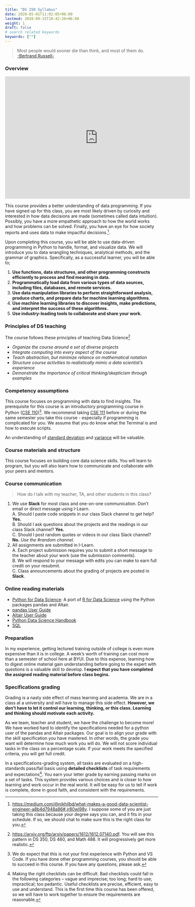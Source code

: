 ```yaml
---
title: "DS 250 Syllabus"
date: 2020-05-01T11:02:05+06:00
lastmod: 2020-09-15T10:42:26+06:00
weight: 1
draft: false
# search related keywords
keywords: [""]
---
```


> Most people would sooner die than think, and most of them do.    
> [-Bertrand Russell-](https://www.goodreads.com/work/quotes/1200871-the-abc-of-relativity)

### Overview

```{=html}
<iframe id="kaltura_player" src="https://cdnapisec.kaltura.com/p/1157612/sp/115761200/embedIframeJs/uiconf_id/41338032/partner_id/1157612?iframeembed=true&playerId=kaltura_player&entry_id=1_k6n077tj&flashvars[localizationCode]=en&amp;flashvars[sideBarContainer.plugin]=true&amp;flashvars[sideBarContainer.position]=left&amp;flashvars[sideBarContainer.clickToClose]=true&amp;flashvars[chapters.plugin]=true&amp;flashvars[chapters.layout]=vertical&amp;flashvars[chapters.thumbnailRotator]=false&amp;flashvars[streamSelector.plugin]=true&amp;flashvars[EmbedPlayer.SpinnerTarget]=videoHolder&amp;flashvars[dualScreen.plugin]=true&amp;flashvars[Kaltura.addCrossoriginToIframe]=true&amp;&wid=1_e7fjjvm4" width="608" height="402" allowfullscreen webkitallowfullscreen mozAllowFullScreen allow="autoplay *; fullscreen *; encrypted-media *" sandbox="allow-downloads allow-forms allow-same-origin allow-scripts allow-top-navigation allow-pointer-lock allow-popups allow-modals allow-orientation-lock allow-popups-to-escape-sandbox allow-presentation allow-top-navigation-by-user-activation" frameborder="0" title="W0 - Syllabus and Competency"></iframe>
```

This course provides a better understanding of data programming.  If you have signed up for this class, you are most likely driven by curiosity and interested in how data decisions are made (sometimes called data intuition).  Possibly, you have a more empathetic approach to how the world works and how problems can be solved.  Finally, you have an eye for how society reports and uses data to make impactful decisions.[^1].

Upon completing this course, you will be able to use data-driven programming in Python to handle, format, and visualize data.  We will introduce you to data wrangling techniques, analytical methods, and the grammar of graphics. Specifically, as a successful learner, you will be able to;

1. __Use functions, data structures, and other programming constructs efficiently to process and find meaning in data.__
1. __Programmatically load data from various types of data sources, including files, databases, and remote services.__
1. __Use data manipulation libraries to perform straightforward analysis, produce charts, and prepare data for machine learning algorithms.__
1. __Use machine learning libraries to discover insights, make predictions, and interpret the success of these algorithms.__
1. __Use industry-leading tools to collaborate and share your work.__

### Principles of DS teaching

The course follows these principles of teaching Data Science[^2]   

* _Organize the course around a set of diverse projects_
* _Integrate computing into every aspect of the course_
* _Teach abstraction, but minimize reliance on mathematical notation_
* _Structure course activities to realistically mimic a data scientist's experience_
* _Demonstrate the importance of critical thinking/skepticism through examples_

### Competency assumptions

This course focuses on programming with data to find insights.  The prerequisite for this course is an introductory programming course in Python ([CSE 110](https://www.byui.edu/catalog#/courses/rkrSeUvn7?bc=true&bcCurrent=Programming%20Building%20Blocks&bcItemType=Courses))[^3]. We recommend taking [CSE 111](https://www.byui.edu/catalog#/courses/H1EmfUvn7?bc=true&bcCurrent=Programming%20with%20Functions&bcItemType=Courses) before or during the same semester you take this course - especially if programming is complicated for you.  We assume that you do know what the Terminal is and how to execute scripts.

An understanding of [standard deviation](https://www.khanacademy.org/math/statistics-probability/displaying-describing-data/sample-standard-deviation/v/statistics-standard-deviation){target="blank"} and [variance](https://www.khanacademy.org/math/statistics-probability/displaying-describing-data/sample-standard-deviation/v/statistics-sample-variance){target="blank"} will be valuable.  

### Course materials and structure

This course focuses on building core data science skills. You will learn to program, but you will also learn how to communicate and collaborate with your peers and mentors.

### Course communication

> How do I talk with my teacher, TA, and other students in this class?

1. We use __Slack__ for most class and one-on-one communication. Don't email or direct message using I-Learn.   
    A. Should I paste code snippets in our class Slack channel to get help? __Yes.__   
    B. Should I ask questions about the projects and the readings in our class Slack channel? __Yes.__   
    C. Should I post random quotes or videos in our class Slack channel? __No.__ _Use the #random channel._   
2. All assignments are submitted in I-Learn.     
    A. Each project submission requires you to submit a short message to the teacher about your work (use the submission comments).   
    B. We will respond to your message with edits you can make to earn full credit on your resubmit.   
    C. Class announcements about the grading of projects are posted in __Slack__.  
 
### Online reading materials

* [Python for Data Science](https://byuidatascience.github.io/python4ds/): A port of [R for Data Science](https://r4ds.had.co.nz/index.html) using the Python packages pandas and Altair.
* [pandas User Guide](https://pandas.pydata.org/pandas-docs/stable/user_guide/index.html)
* [Altair User Guide](https://altair-viz.github.io/)
* [Python Data Science Handbook](https://jakevdp.github.io/PythonDataScienceHandbook/)
* [SQL](https://docs.data.world/documentation/sql/concepts/basic/intro.html)

### Preparation

In my experience, getting lectured training outside of college is even more expensive than it is in college.  A week's worth of training can cost more than a semester of school here at BYUI. Due to this expense, learning how to digest online material gain understanding before going to the expert with questions is a valuable skill to develop.  **I expect that you have completed the assigned reading material before class begins.**

### Specifications grading {#spec}

Grading is a nasty side effect of mass learning and academia.  We are in a class at a university and will have to manage this side effect.  **However, we don't have to let it control our learning, thinking, or this class.  Learning and thinking should motivate each activity.** 

As we team, teacher and student, we have the challenge to become more!  We have worked hard to identify the specifications needed for a python user of the pandas and Altair packages.  Our goal is to align your grade with the skill specification you have mastered.  In other words, the grade you want will determine how much work you will do.  We will not score individual tasks in the class on a percentage scale.  If your work meets the specified criteria, you will get full credit. 

In a specifications-grading system, all tasks are evaluated on a high-standards pass/fail basis using __**detailed checklists**__ of task requirements and expectations[^4].  You earn your letter grade by earning passing marks on a set of tasks. This system provides various choices and is closer to how learning and work occur in the real world. It will be easy for us to tell if work is complete, done in good faith, and consistent with the requirements.

[^1]: <https://medium.com/@nikhilbd/what-makes-a-good-data-scientist-engineer-a8b4d7948a86#.jr80wl98y>. I suppose some of you are just taking this class because your degree says you can, and it fits in your schedule. If so, we should chat to make sure this is the right class for you.
[^2]: <https://arxiv.org/ftp/arxiv/papers/1612/1612.07140.pdf>. You will see this pattern in DS 350, DS 460, and Math 488.  It will progressively get more realistic. 
[^3]: We do expect that this is not your first experience with Python and VS Code.  If you have done other programming courses, you should be able to succeed in this course. If you have any questions, please ask.
[^4]: Making the right checklists can be difficult.  Bad checklists could fall in the following categories -- vague and imprecise; too long; hard to use; impractical; too pedantic. Useful checklists are precise, efficient, easy to use and understand. This is the first time this course has been offered, so we will have to work together to ensure the requirements are reasonable.  